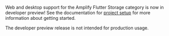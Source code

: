 <Callout warning>

Web and desktop support for the Amplify Flutter Storage category is now in developer preview! See the documentation for [project setup](/gen1/[platform]/start/project-setup/create-application/) for more information about getting started.

The developer preview release is not intended for production usage.

</Callout>
